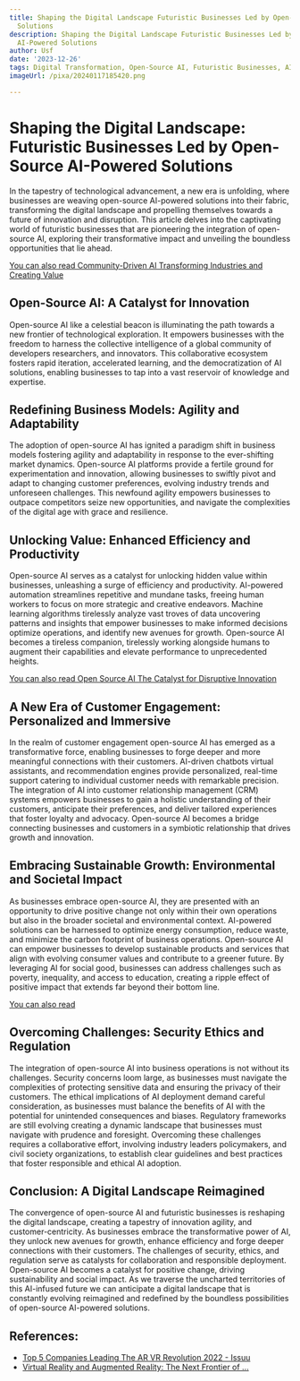 ```yaml
---
title: Shaping the Digital Landscape Futuristic Businesses Led by Open-Source AI-Powered
  Solutions
description: Shaping the Digital Landscape Futuristic Businesses Led by Open-Source
  AI-Powered Solutions
author: Usf
date: '2023-12-26'
tags: Digital Transformation, Open-Source AI, Futuristic Businesses, AI-Powered Solutions
imageUrl: /pixa/20240117185420.png

---
```

# Shaping the Digital Landscape: Futuristic Businesses  Led by Open-Source AI-Powered Solutions

In the tapestry of technological advancement, a new  era is unfolding, where businesses are weaving  open-source AI-powered solutions into their fabric,  transforming the digital landscape and propelling themselves towards a future of innovation and disruption.  This article delves into  the captivating world of futuristic businesses that are pioneering  the integration of open-source AI,  exploring their transformative impact and  unveiling the boundless opportunities that lie ahead.

[You can also read Community-Driven AI Transforming Industries and Creating Value](Community-Driven%20AI%20Transforming%20Industries%20and%20Creating%20Value)


## Open-Source AI: A  Catalyst for Innovation

Open-source AI  like a celestial beacon is illuminating the path towards a  new frontier of  technological exploration. It empowers businesses with the freedom  to harness the collective intelligence of a global community of developers researchers, and innovators. This collaborative ecosystem  fosters rapid iteration, accelerated learning,  and the democratization of AI solutions, enabling businesses to  tap into a vast reservoir of knowledge and expertise.

## Redefining Business Models: Agility and Adaptability

The adoption of open-source AI  has ignited a paradigm shift in business models fostering agility  and adaptability in response to the ever-shifting market dynamics. Open-source AI platforms  provide a fertile  ground for experimentation and  innovation, allowing businesses to swiftly  pivot and adapt to  changing customer preferences, evolving industry trends and unforeseen challenges. This newfound agility empowers businesses to outpace competitors seize new opportunities, and navigate the complexities of the digital  age with grace and resilience.

## Unlocking Value:  Enhanced Efficiency and Productivity

Open-source AI serves as a catalyst for unlocking hidden value within businesses, unleashing a surge of efficiency and productivity. AI-powered automation streamlines repetitive and mundane tasks,  freeing human workers  to focus on more strategic and creative endeavors. Machine learning  algorithms tirelessly analyze vast troves of  data uncovering  patterns and insights that empower businesses to make informed decisions optimize operations, and identify  new avenues for growth. Open-source AI becomes a tireless companion, tirelessly working  alongside humans to augment their capabilities and elevate performance to unprecedented heights.

[You  can also read  Open Source AI The  Catalyst for Disruptive Innovation](Open%20Source%20AI%20The%20Catalyst%20for%20Disruptive%20Innovation)


## A New  Era  of Customer Engagement: Personalized and Immersive

In the realm of customer engagement open-source AI has emerged as  a transformative force, enabling businesses to  forge deeper and more  meaningful connections with their customers. AI-driven chatbots virtual assistants, and recommendation engines provide personalized, real-time support catering to individual customer needs with remarkable precision. The integration of AI into customer relationship management (CRM)  systems empowers businesses to gain a  holistic  understanding  of their customers, anticipate their preferences, and deliver tailored experiences  that foster loyalty and advocacy.  Open-source AI becomes a bridge connecting businesses and customers in a symbiotic relationship that drives growth and innovation.

## Embracing Sustainable Growth: Environmental and Societal Impact

As businesses embrace open-source AI,  they are presented with an opportunity to drive positive change not  only within their own operations but also in the broader  societal and environmental context. AI-powered solutions can be harnessed  to optimize energy consumption, reduce  waste, and minimize the carbon footprint of business operations. Open-source AI can  empower businesses  to develop sustainable products and services that align with evolving consumer values and contribute to a greener  future. By leveraging  AI for social good, businesses can address challenges such as  poverty, inequality, and access to education, creating a ripple effect of positive  impact that extends far beyond their bottom line.

[You can also read ]()


## Overcoming  Challenges: Security Ethics and Regulation

The integration of open-source AI into  business operations is not without its challenges. Security concerns loom  large, as businesses must navigate the complexities of protecting sensitive data and ensuring the privacy of their customers. The  ethical implications  of AI deployment demand careful consideration, as  businesses must balance the benefits of  AI with the potential for unintended consequences and biases. Regulatory frameworks are still evolving creating a dynamic landscape that businesses must navigate with prudence and foresight. Overcoming these challenges requires a collaborative effort, involving  industry leaders policymakers, and civil society organizations, to establish clear guidelines and best practices that foster responsible and ethical AI adoption.

## Conclusion: A Digital Landscape Reimagined

The convergence of open-source AI and futuristic businesses is reshaping the digital landscape,  creating a tapestry of  innovation agility, and customer-centricity. As businesses embrace  the transformative power of AI, they unlock new avenues for growth, enhance efficiency and forge deeper connections with  their customers. The challenges of security,  ethics, and regulation serve as catalysts for collaboration and  responsible deployment. Open-source  AI becomes a  catalyst  for positive change, driving sustainability and social impact. As we traverse the uncharted territories of this AI-infused future we can anticipate a digital landscape that is constantly evolving reimagined and redefined by the boundless  possibilities of open-source AI-powered solutions.

## References:
- [Top 5 Companies Leading The AR VR Revolution 2022 - Issuu](https://issuu.com/insightssuccess22/docs/top_5_companies_leading_the_ar_vr_revolution_2022)
- [Virtual Reality and Augmented Reality: The Next Frontier of ...](https://www.linkedin.com/pulse/virtual-reality-augmented-next-frontier-immersive-education-nayak-jyb9f)
